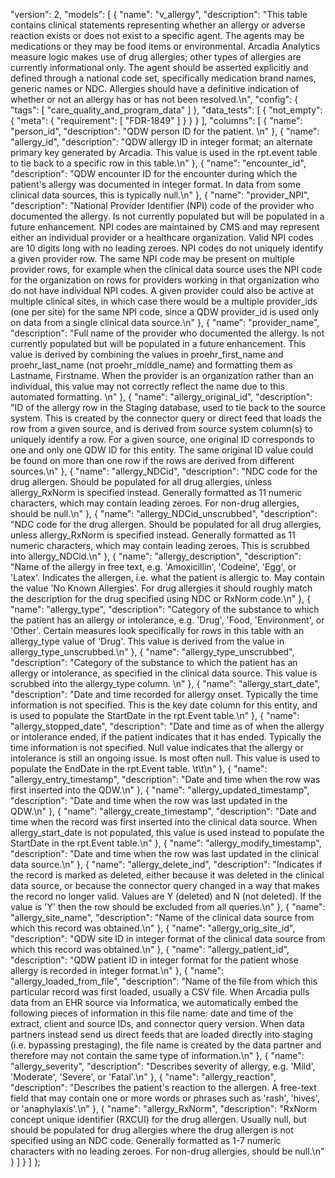   "version": 2,
  "models": [
    {
      "name": "v_allergy",
      "description": "This table contains clinical statements representing whether an allergy or adverse reaction exists or does not exist to a specific agent. The agents may be medications or they may be food items or environmental.  Arcadia Analytics measure logic makes use of drug allergies; other types of allergies are currently informational only.  The agent should be asserted explicitly and defined through a national code set, specifically medication brand names, generic names or NDC. Allergies should have a definitive indication of whether or not an allergy has or has not been resolved.\n",
      "config": {
        "tags": [
          "care_quality_and_program_data"
        ]
      },
      "data_tests": [
        {
          "not_empty": {
            "meta": {
              "requirement": [
                "FDR-1849"
              ]
            }
          }
        }
      ],
      "columns": [
        {
          "name": "person_id",
          "description": "QDW person ID for the patient. \n"
        },
        {
          "name": "allergy_id",
          "description": "QDW allergy ID in integer format; an alternate primary key generated by Arcadia.  This value is used in the rpt.event table to tie back to a specific row in this table.\n"
        },
        {
          "name": "encounter_id",
          "description": "QDW encounter ID for the encounter during which the patient's allergy was documented in integer format.  In data from some clinical data sources, this is typically null.\n"
        },
        {
          "name": "provider_NPI",
          "description": "National Provider Identifier (NPI) code of the provider who documented the allergy.  Is not currently populated but will be populated in a future enhancement.  NPI codes are maintained by CMS and may represent either an individual provider or a healthcare organization.  Valid NPI codes are 10 digits long with no leading zeroes.  NPI codes do not uniquely identify a given provider row.  The same NPI code may be present on multiple provider rows, for example when the clinical data source uses the NPI code for the organization on rows for providers working in that organization who do not have individual NPI codes.  A given provider could also be active at multiple clinical sites, in which case there would be a multiple provider_ids (one per site) for the same NPI code, since a QDW provider_id is used only on data from a single clinical data source.\n"
        },
        {
          "name": "provider_name",
          "description": "Full name of the provider who documented the allergy.  Is not currently populated but will be populated in a future enhancement.  This value is derived by combining the values in proehr_first_name and proehr_last_name (not proehr_middle_name) and formatting them as Lastname, Firstname.  When the provider is an organization rather than an individual, this value may not correctly reflect the name due to this automated formatting. \n"
        },
        {
          "name": "allergy_original_id",
          "description": "ID of the allergy row in the Staging database, used to tie back to the source system.  This is created by the connector query or direct feed that loads the row from a given source, and is derived from source system column(s) to uniquely identify a row. For a given source, one original ID corresponds to one and only one QDW ID for this entity.  The same original ID value could be found on more than one row if the rows are derived from different sources.\n"
        },
        {
          "name": "allergy_NDCid",
          "description": "NDC code for the drug allergen.  Should be populated for all drug allergies, unless allergy_RxNorm is specified instead.  Generally formatted as 11 numeric characters, which may contain leading zeroes.  For non-drug allergies, should be null.\n"
        },
        {
          "name": "allergy_NDCid_unscrubbed",
          "description": "NDC code for the drug allergen.  Should be populated for all drug allergies, unless allergy_RxNorm is specified instead.  Generally formatted as 11 numeric characters, which may contain leading zeroes.  This is scrubbed into allergy_NDCid.\n"
        },
        {
          "name": "allergy_description",
          "description": "Name of the allergy in free text, e.g. 'Amoxicillin', 'Codeine', 'Egg', or 'Latex'.  Indicates the allergen, i.e. what the patient is allergic to.  May contain the value 'No Known Allergies'.  For drug allergies it should roughly match the description for the drug specified using NDC or RxNorm code.\n"
        },
        {
          "name": "allergy_type",
          "description": "Category of the substance to which the patient has an allergy or intolerance, e.g. 'Drug', 'Food, 'Environment', or 'Other'.  Certain measures look specifically for rows in this table with an allergy_type value of 'Drug'.  This value is derived from the value in allergy_type_unscrubbed.\n"
        },
        {
          "name": "allergy_type_unscrubbed",
          "description": "Category of the substance to which the patient has an allergy or intolerance, as specified in the clinical data source.  This value is scrubbed into the allergy_type column.  \n"
        },
        {
          "name": "allergy_start_date",
          "description": "Date and time recorded for allergy onset.  Typically the time information is not specified.  This is the key date column for this entity, and is used to populate the StartDate in the rpt.Event table.\n"
        },
        {
          "name": "allergy_stopped_date",
          "description": "Date and time as of when the allergy or intolerance ended, if the patient indicates that it has ended.  Typically the time information is not specified.  Null value indicates that the allergy or intolerance is still an ongoing issue.  Is most often null.  This value is used to populate the EndDate in the rpt.Event table.    \t\t\n"
        },
        {
          "name": "allergy_entry_timestamp",
          "description": "Date and time when the row was first inserted into the QDW.\n"
        },
        {
          "name": "allergy_updated_timestamp",
          "description": "Date and time when the row was last updated in the QDW.\n"
        },
        {
          "name": "allergy_create_timestamp",
          "description": "Date and time when the record was first inserted into the clinical data source.  When allergy_start_date is not populated, this value is used instead to populate the StartDate in the rpt.Event table.\n"
        },
        {
          "name": "allergy_modify_timestamp",
          "description": "Date and time when the row was last updated in the clinical data source.\n"
        },
        {
          "name": "allergy_delete_ind",
          "description": "Indicates if the record is marked as deleted, either because it was deleted in the clinical data source, or because the connector query changed in a way that makes the record no longer valid.  Values are Y (deleted) and N (not deleted).  If the value is 'Y' then the row should be excluded from all queries.\n"
        },
        {
          "name": "allergy_site_name",
          "description": "Name of the clinical data source from which this record was obtained.\n"
        },
        {
          "name": "allergy_orig_site_id",
          "description": "QDW site ID in integer format of the clinical data source from which this record was obtained.\n"
        },
        {
          "name": "allergy_patient_id",
          "description": "QDW patient ID in integer format for the patient whose allergy is recorded in integer format.\n"
        },
        {
          "name": "allergy_loaded_from_file",
          "description": "Name of the file from which this particular record was first loaded, usually a CSV file. When Arcadia pulls data from an EHR source via Informatica, we automatically embed the following pieces of information in this file name: date and time of the extract, client and source IDs, and connector query version.  When data partners instead send us direct feeds that are loaded directly into staging (i.e. bypassing prestaging), the file name is created by the data partner and therefore may not contain the same type of information.\n"
        },
        {
          "name": "allergy_severity",
          "description": "Describes severity of allergy, e.g. 'Mild', 'Moderate', 'Severe', or 'Fatal'.\n"
        },
        {
          "name": "allergy_reaction",
          "description": "Describes the patient's reaction to the allergen.  A free-text field that may contain one or more words or phrases such as 'rash', 'hives', or 'anaphylaxis'.\n"
        },
        {
          "name": "allergy_RxNorm",
          "description": "RxNorm concept unique identifier (RXCUI) for the drug allergen.  Usually null, but should be populated for drug allergies where the drug allergen is not specified using an NDC code.  Generally formatted as 1-7 numeric characters with no leading zeroes.  For non-drug allergies, should be null.\n"
        }
      ]
    }
  ]
};
